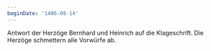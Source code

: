 ```yaml
---
beginDate: '1406-08-14'
---
```


Antwort der Herzöge Bernhard und Heinrich auf die Klageschrift. Die Herzöge
schmettern alle Vorwürfe ab.
